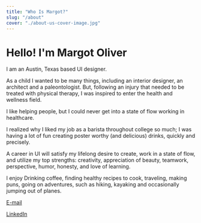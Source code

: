 ```yaml
---
title: "Who Is Margot?"
slug: "/about"
cover: "./about-us-cover-image.jpg"
---
```


# Hello! I'm Margot Oliver

I am an Austin, Texas based UI designer.

As a child I wanted to be many things, including an interior designer, an architect and a paleontologist. But, following an injury that needed to be treated with physical therapy, I was inspired to enter the health and wellness field.

I like helping people, but I could never get into a state of flow working in healthcare.

I realized why I liked my job as a barista throughout college so much; I was having a lot of fun creating poster worthy (and delicious) drinks, quickly and precisely.

A career in UI will satisfy my lifelong desire to create, work in a state of flow, and utilize my top strengths: creativity, appreciation of beauty, teamwork, perspective, humor, honesty, and love of learning.

I enjoy Drinking coffee, finding healthy recipes to cook, traveling, making puns, going on adventures, such as hiking, kayaking and occasionally jumping out of planes.

[E-mail](mnoliverdesign@gmail.com "e-mail")

[LinkedIn](www.linkedin.com/in/margotoliver78732 "LinkedIn")
